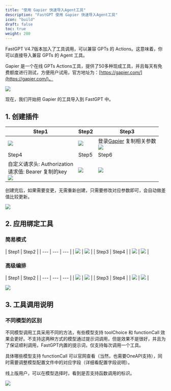 ```yaml
---
title: "使用 Gapier 快速导入Agent工具"
description: "FastGPT 使用 Gapier 快速导入Agent工具"
icon: "build"
draft: false
toc: true
weight: 280
---
```


FastGPT V4.7版本加入了工具调用，可以兼容 GPTs 的 Actions。这意味着，你可以直接导入兼容 GPTs 的 Agent 工具。

Gapier 是一个在线 GPTs Actions工具，提供了50多种现成工具，并且每天有免费额度进行测试，方便用户试用，官方地址为：[https://gapier.com/](https://gapier.com/)。

![](/imgs/gapierToolResult1.webp)

现在，我们开始把 Gapier 的工具导入到 FastGPT 中。

## 1. 创建插件

| Step1 | Step2 | Step3 |
| --- | --- | --- |
| ![](/imgs/gapierTool1.png) | ![](/imgs/gapierTool2.png) | 登录[Gapier](https://gapier.com/) 复制相关参数 <br/> ![](/imgs/gapierTool3.png) |
| Step4 | Step5 | Step6 |
| 自定义请求头: Authorization<br/>请求值: Bearer 复制的key <br/> ![](/imgs/gapierTool4.png) | ![](/imgs/gapierTool5.png) | ![](/imgs/gapierTool6.png) |

创建完后，如果需要变更，无需重新创建，只需要修改对应参数即可，会自动做差值比较更新。

![](/imgs/gapierTool7.png)

## 2. 应用绑定工具

### 简易模式

| Step1 | Step2 |
| --- | --- | --- |
| ![](/imgs/gapierTool8.png) | ![](/imgs/gapierTool9.webp) |
| Step3 | Step4 |
| ![](/imgs/gapierTool10.webp) | ![](/imgs/gapierTool11.png) |

### 高级编排

| Step1 | Step2 |
| --- | --- | --- |
| ![](/imgs/gapierTool12.webp) | ![](/imgs/gapierTool13.webp) |
| Step3 | Step4 |
| ![](/imgs/gapierTool14.webp) | ![](/imgs/gapierTool15.webp) |

![](/imgs/gapierTool16.webp)

## 3. 工具调用说明

### 不同模型的区别

不同模型调用工具采用不同的方法，有些模型支持 toolChoice 和 functionCall 效果会更好。不支持这两种方式的模型通过提示词调用，但是效果不是很好，并且为了保证顺利调用，FastGPT内置的提示词，仅支持每次调用一个工具。

具体哪些模型支持 functionCall 可以官网查看（当然，也需要OneAPI支持），同时需要调整模型配置文件中的对应字段（详细看配置字段说明）。

线上版用户，可以在模型选择时，看到是否支持函数调用的标识。

![](/imgs/gapierTool17.webp)
